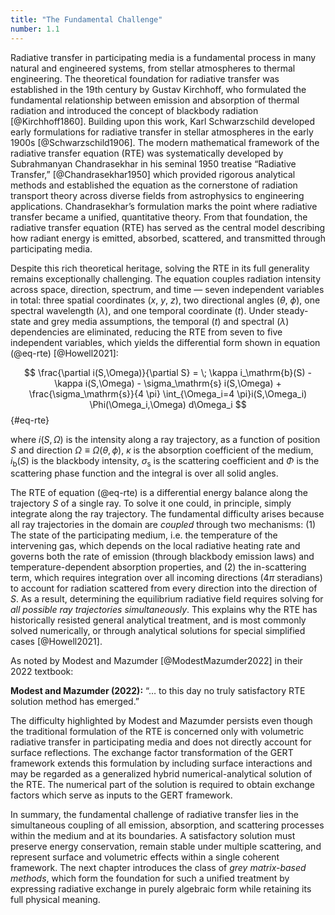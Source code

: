 ```yaml
---
title: "The Fundamental Challenge"
number: 1.1
---
```


Radiative transfer in participating media is a fundamental process in many natural and engineered systems, from stellar atmospheres to thermal engineering.
The theoretical foundation for radiative transfer was established in the 19th century by Gustav Kirchhoff, who formulated the fundamental relationship between emission and absorption of thermal radiation and introduced the concept of blackbody radiation [@Kirchhoff1860].
Building upon this work, Karl Schwarzschild developed early formulations for radiative transfer in stellar atmospheres in the early 1900s [@Schwarzschild1906].
The modern mathematical framework of the radiative transfer equation (RTE) was systematically developed by Subrahmanyan Chandrasekhar in his seminal 1950 treatise "Radiative Transfer," [@Chandrasekhar1950] which provided rigorous analytical methods and established the equation as the cornerstone of radiation transport theory across diverse fields from astrophysics to engineering applications. Chandrasekhar’s formulation marks the point where radiative transfer became a unified, quantitative theory. From that foundation, the radiative transfer equation (RTE) has served as the central model describing how radiant energy is emitted, absorbed, scattered, and transmitted through participating media.

Despite this rich theoretical heritage, solving the RTE in its full generality remains exceptionally challenging.
The equation couples radiation intensity across space, direction, spectrum, and time — seven independent variables in total: three spatial coordinates ($x$, $y$, $z$), two directional angles ($\theta$, $\phi$), one spectral wavelength ($\lambda$), and one temporal coordinate ($t$).
Under steady-state and grey media assumptions, the temporal ($t$) and spectral ($\lambda$) dependencies are eliminated, reducing the RTE from seven to five independent variables, which yields the differential form shown in equation (@eq-rte) [@Howell2021]:

$$ \frac{\partial i(S,\Omega)}{\partial S} = \; \kappa i_\mathrm{b}(S) - \kappa i(S,\Omega) - \sigma_\mathrm{s} i(S,\Omega) + \frac{\sigma_\mathrm{s}}{4 \pi} \int_{\Omega_i=4 \pi}i(S,\Omega_i) \Phi(\Omega_i,\Omega) d\Omega_i $$ {#eq-rte}

where $i(S,\Omega)$ is the intensity along a ray trajectory, as a function of position $S$ and direction $\Omega\equiv\Omega(\theta,\phi)$, $\kappa$ is the absorption coefficient of the medium, $i_\mathrm{b}(S)$ is the blackbody intensity, $\sigma_\mathrm{s}$ is the scattering coefficient and $\Phi$ is the scattering phase function and the integral is over all solid angles.

The RTE of equation (@eq-rte) is a differential energy balance along the trajectory $S$ of a single ray.
To solve it one could, in principle, simply integrate along the ray trajectory.
The fundamental difficulty arises because all ray trajectories in the domain are *coupled* through two mechanisms:
(1) The state of the participating medium, i.e. the temperature of the intervening gas, which depends on the local radiative heating rate and governs both the rate of emission (through blackbody emission laws) and temperature-dependent absorption properties, and
(2) the in-scattering term, which requires integration over all incoming directions (4$\pi$ steradians) to account for radiation scattered from every direction into the direction of $S$.
As a result, determining the equilibrium radiative field requires solving for *all possible ray trajectories simultaneously*.
This explains why the RTE has historically resisted general analytical treatment, and is most commonly solved numerically, or through analytical solutions for special simplified cases [@Howell2021].

As noted by Modest and Mazumder [@ModestMazumder2022] in their 2022 textbook:
<div class="quote-box">
<strong>Modest and Mazumder (2022):</strong> "... to this day no truly satisfactory RTE solution method has emerged."
</div>

The difficulty highlighted by Modest and Mazumder persists even though the traditional formulation of the RTE is concerned only with volumetric radiative transfer in participating media and does not directly account for surface reflections.
The exchange factor transformation of the GERT framework extends this formulation by including surface interactions and may be regarded as a generalized hybrid numerical-analytical solution of the RTE.
The numerical part of the solution is required to obtain exchange factors which serve as inputs to the GERT framework.

In summary, the fundamental challenge of radiative transfer lies in the simultaneous coupling of all emission, absorption, and scattering processes within the medium and at its boundaries.
A satisfactory solution must preserve energy conservation, remain stable under multiple scattering, and represent surface and volumetric effects within a single coherent framework.
The next chapter introduces the class of *grey matrix-based methods*, which form the foundation for such a unified treatment by expressing radiative exchange in purely algebraic form while retaining its full physical meaning.
